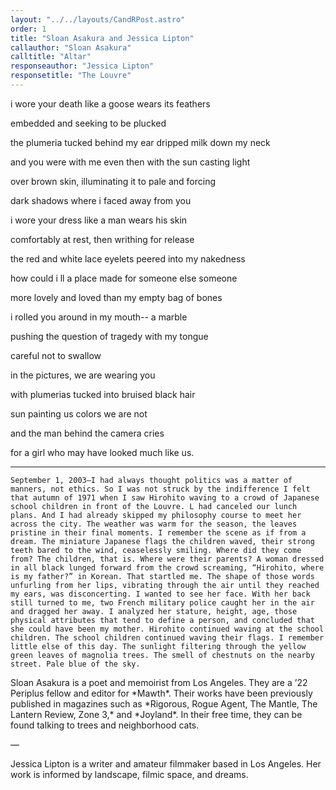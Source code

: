 ```yaml
---
layout: "../../layouts/CandRPost.astro"
order: 1
title: "Sloan Asakura and Jessica Lipton"
callauthor: "Sloan Asakura"
calltitle: "Altar"
responseauthor: "Jessica Lipton"
responsetitle: "The Louvre"
---
```



<CandRItem id="call" title={frontmatter.calltitle} author={frontmatter.callauthor}>

<div class="smallPoem">

i wore your death like a goose wears its feathers 

<Spacer /> embedded and seeking to be plucked 

the plumeria tucked behind my ear dripped milk down my neck 

<Spacer /> and you were with me even then with the sun casting light 

<Spacer /> <Spacer /> over brown skin, illuminating it to pale and forcing 

<Spacer /> <Spacer /> <Spacer /> dark shadows where i faced away from you 

i wore your dress like a man wears his skin 

<Spacer /> <Spacer /> comfortably at rest, then writhing for release 

the red and white lace eyelets peered into my nakedness 

<Spacer /> how could i ll a place made for someone else someone 

<Spacer /> <Spacer /> more lovely and loved than my empty bag of bones 

<Spacer /> <Spacer /> <Spacer /> i rolled you around in my mouth-- a marble 

<Spacer /> <Spacer /> <Spacer /> <Spacer /> pushing the question of tragedy with my tongue 

<div class="rightalign">
careful not to swallow 
</div>

<Spacer /> in the pictures, we are wearing you 

<Spacer /> <Spacer /> with plumerias tucked into bruised black hair 

<Spacer /> <Spacer /> <Spacer /> sun painting us colors we are not 

<Spacer /> <Spacer /> <Spacer /> <Spacer /> and the man behind the camera cries 

<div class="rightalign">
for a girl who may have looked much like us.
</div>

</div>

</CandRItem>

---

<CandRItem id="response" title={frontmatter.responsetitle} author={frontmatter.responseauthor}>


	September 1, 2003—I had always thought politics was a matter of manners, not ethics. So I was not struck by the indifference I felt that autumn of 1971 when I saw Hirohito waving to a crowd of Japanese school children in front of the Louvre. L had canceled our lunch plans. And I had already skipped my philosophy course to meet her across the city. The weather was warm for the season, the leaves pristine in their final moments. I remember the scene as if from a dream. The miniature Japanese flags the children waved, their strong teeth bared to the wind, ceaselessly smiling. Where did they come from? The children, that is. Where were their parents? A woman dressed in all black lunged forward from the crowd screaming, “Hirohito, where is my father?” in Korean. That startled me. The shape of those words unfurling from her lips, vibrating through the air until they reached my ears, was disconcerting. I wanted to see her face. With her back still turned to me, two French military police caught her in the air and dragged her away. I analyzed her stature, height, age, those physical attributes that tend to define a person, and concluded that she could have been my mother. Hirohito continued waving at the school children. The school children continued waving their flags. I remember little else of this day. The sunlight filtering through the yellow green leaves of magnolia trees. The smell of chestnuts on the nearby street. Pale blue of the sky. 

</CandRItem>


<CandRBio>
<span class="darkText">Sloan Asakura</span> is a poet and memoirist from Los Angeles. They are a ’22 Periplus fellow and editor for *Mawth*. Their works have been previously published in magazines such as *Rigorous, Rogue Agent, The Mantle, The Lantern Review, Zone 3,* and *Joyland*. In their free time, they can be found talking to trees and neighborhood cats.

—

<span class="darkText">Jessica Lipton</span> is a writer and amateur filmmaker based in Los Angeles. Her work is informed by landscape, filmic space, and dreams.
</CandRBio>
		